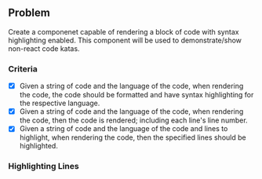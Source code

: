 
<Meta title="2020-03-04: CodeBlock" />

<KataHeader name="CodeBlock" />

## Problem

Create a componenet capable of rendering a block of code with syntax highlighting enabled. This component will be used to demonstrate/show non-react code katas.

### Criteria

- [x] Given a string of code and the language of the code, when rendering the code, the code should be formatted and have syntax highlighting for the respective language.
- [x] Given a string of code and the language of the code, when rendering the code, then the code is rendered; including each line's line number.
- [x] Given a string of code and the language of the code and lines to highlight, when rendering the code, then the specified lines should be highlighted.

<Preview>
    <CodeBlock language="tsx" code={codeCode}/>
</Preview>

<CodeBlock language="tsx" code={codeCode}/>

### Highlighting Lines

<Preview>
    <CodeBlock language="tsx" lines={[5]} code={codeCode}/>
    <CodeBlock language="tsx" lines={[1,2,3,4,6]} code={codeCode}/>
</Preview>
